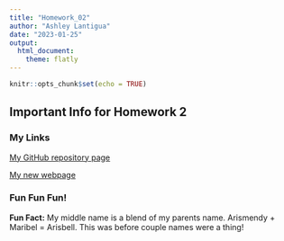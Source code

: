 ```yaml
---
title: "Homework_02"
author: "Ashley Lantigua"
date: "2023-01-25"
output: 
  html_document: 
    theme: flatly
---
```


```r
knitr::opts_chunk$set(echo = TRUE)
```

## Important Info for Homework 2

### My Links

[My GitHub repository page](https://github.com/AshleyLantigua7)

[My new webpage](https://ashleylantigua7.github.io/LantiguaBio381/)

### Fun Fun Fun!

**Fun Fact:** My middle name is a blend of my parents name. Arismendy + Maribel = Arisbell. This was before couple names were a thing! 

